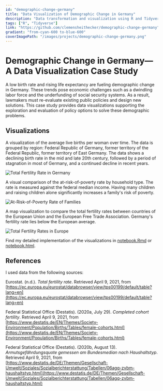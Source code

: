 ```yaml
---
id: "demographic-change-germany"
title: "Data Visualization of Demographic Change in Germany"
description: "Data transformation and visualization using R and Tidyverse."
tags: ["R", "Tidyverse"]
link: "https://github.com/clemensheithecker/demographic-change-germany"
gradient: "from-cyan-600 to-blue-600"
coverImagePath: "/images/projects/demographic-change-germany.png"
---
```


<ProjectInfo
  description={description}
  tags={tags}
  link={link}
  gradient={gradient}
/>

# Demographic Change in Germany—A Data Visualization Case Study

A low birth rate and rising life expectancy are fueling demographic change in Germany. These trends pose economic challenges such as a dwindling labor force and the underfunding of social security systems. As a result, lawmakers must re-evaluate existing public policies and design new solutions. This case study provides data visualizations supporting the exploration and evaluation of policy options to solve these demographic problems.

## Visualizations

A visualization of the average live births per woman over time. The data is grouped by region: Federal Republic of Germany, former territory of the Federal Republic, former territory of East Germany. The data shows a declining birth rate in the mid and late 20th century, followed by a period of stagnation in most of Germany, and a continued decline in recent years.

![Total Fertility Rate in Germany](/images/projects/demographic-change-germany/plot-1-fertility-rate.png)

A visual comparison of the at-risk-of-poverty rate by household type. The rate is measured against the federal median income. Having many children and raising children alone significantly increases a family's risk of poverty.

![At-Risk-of-Poverty Rate of Families](/images/projects/demographic-change-germany/plot-2-poverty-risk-rate.png)

A map visualization to compare the total fertility rates between countries of the European Union and the European Free Trade Association. Germany's fertility rate lies below the European average.

![Total Fertility Rates in Europe](/images/projects/demographic-change-germany/plot-3-fertility-rate-eu.png)

Find my detailed implementation of the visualizations in [notebook.Rmd](https://github.com/clemensheithecker/demographic-change-germany/blob/main/notebook.Rmd) or [notebook.html](/projects/demographic-change-germany/notebook.html).

## References

I used data from the following sources:

Eurostat. (n.d.). _Total fertility rate_. Retrieved April 9, 2021, from [https://ec.europa.eu/eurostat/databrowser/view/tps00199/default/table?lang=en](https://ec.europa.eu/eurostat/databrowser/view/tps00199/default/table?lang=en)

Federal Statistical Office (Destatis). (2020a, July 29). _Completed cohort fertility_. Retrieved April 9, 2021, from [https://www.destatis.de/EN/Themes/Society-Environment/Population/Births/Tables/female-cohorts.html](https://www.destatis.de/EN/Themes/Society-Environment/Population/Births/Tables/female-cohorts.html)

Federal Statistical Office (Destatis). (2020b, August 13). _Armutsgefährdungsquote gemessen am Bundesmedian nach Haushaltstyp_. Retrieved April 9, 2021, from [https://www.destatis.de/DE/Themen/Gesellschaft-Umwelt/Soziales/Sozialberichterstattung/Tabellen/06agq-zvbm-haushaltstyp.html](https://www.destatis.de/DE/Themen/Gesellschaft-Umwelt/Soziales/Sozialberichterstattung/Tabellen/06agq-zvbm-haushaltstyp.html)
